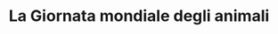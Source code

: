---
description: "Dedicata al rispetto di tutte le forme di vita animale, domestica e selvatica.
La fauna dei Monti Lepini comprende cervi, cinghiali, volpi, lupi e rapaci, tutti elementi chiave della biodiversità locale. La giornata può essere celebrata con escursioni guidate per osservare gli animali, mostre fotografiche e iniziative nelle scuole per approfondire il ruolo di ogni specie nell’ecosistema.
"
title: "La Giornata mondiale degli animali"
---